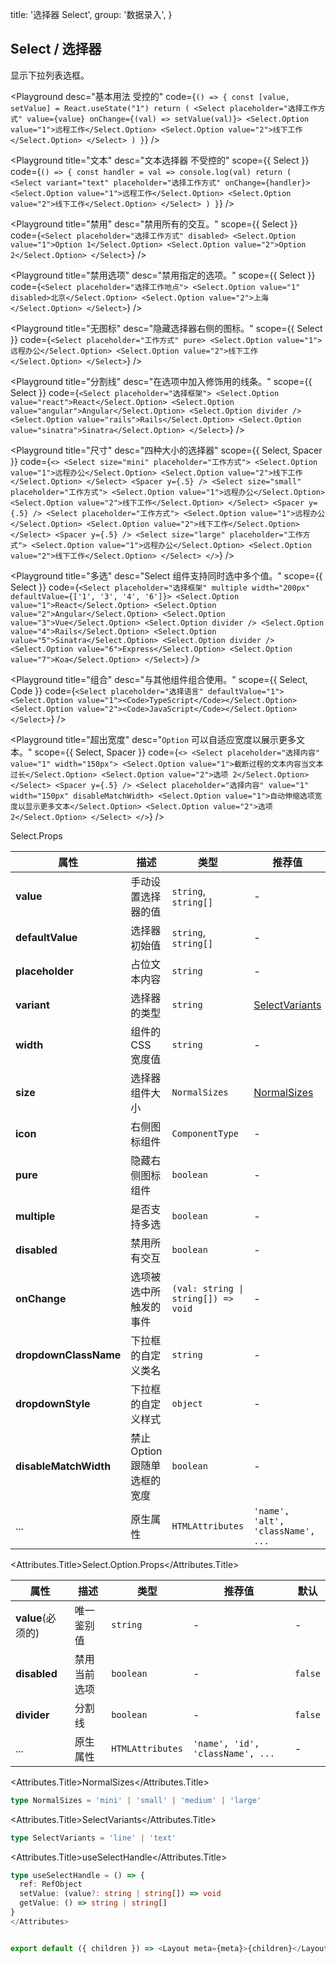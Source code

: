 
  title: '选择器 Select',
  group: '数据录入',
}

## Select / 选择器

显示下拉列表选框。

<Playground
  desc="基本用法 受控的"
  code={`
() => {
   const [value, setValue] = React.useState("1")
  return (
    <Select placeholder="选择工作方式" value={value} onChange={(val) => setValue(val)}>
      <Select.Option value="1">远程工作</Select.Option>
      <Select.Option value="2">线下工作</Select.Option>
    </Select>
  )
}
`}
/>

<Playground
  title="文本"
  desc="文本选择器 不受控的"
  scope={{ Select }}
  code={`
() => {
  const handler = val => console.log(val)
  return (
    <Select variant="text" placeholder="选择工作方式" onChange={handler}>
      <Select.Option value="1">远程工作</Select.Option>
      <Select.Option value="2">线下工作</Select.Option>
    </Select>
  )
}
`}
/>

<Playground
  title="禁用"
  desc="禁用所有的交互。"
  scope={{ Select }}
  code={`
<Select placeholder="选择工作方式" disabled>
  <Select.Option value="1">Option 1</Select.Option>
  <Select.Option value="2">Option 2</Select.Option>
</Select>
`}
/>

<Playground
  title="禁用选项"
  desc="禁用指定的选项。"
  scope={{ Select }}
  code={`
<Select placeholder="选择工作地点">
  <Select.Option value="1" disabled>北京</Select.Option>
  <Select.Option value="2">上海</Select.Option>
</Select>
`}
/>

<Playground
  title="无图标"
  desc="隐藏选择器右侧的图标。"
  scope={{ Select }}
  code={`
<Select placeholder="工作方式" pure>
  <Select.Option value="1">远程办公</Select.Option>
  <Select.Option value="2">线下工作</Select.Option>
</Select>
`}
/>

<Playground
  title="分割线"
  desc="在选项中加入修饰用的线条。"
  scope={{ Select }}
  code={`
<Select placeholder="选择框架">
  <Select.Option value="react">React</Select.Option>
  <Select.Option value="angular">Angular</Select.Option>
  <Select.Option divider />
  <Select.Option value="rails">Rails</Select.Option>
  <Select.Option value="sinatra">Sinatra</Select.Option>
</Select>
`}
/>

<Playground
  title="尺寸"
  desc="四种大小的选择器"
  scope={{ Select, Spacer }}
  code={`
<>
  <Select size="mini" placeholder="工作方式">
    <Select.Option value="1">远程办公</Select.Option>
    <Select.Option value="2">线下工作</Select.Option>
  </Select>
  <Spacer y={.5} />
  <Select size="small" placeholder="工作方式">
    <Select.Option value="1">远程办公</Select.Option>
    <Select.Option value="2">线下工作</Select.Option>
  </Select>
  <Spacer y={.5} />
  <Select placeholder="工作方式">
    <Select.Option value="1">远程办公</Select.Option>
    <Select.Option value="2">线下工作</Select.Option>
  </Select>
  <Spacer y={.5} />
  <Select size="large" placeholder="工作方式">
    <Select.Option value="1">远程办公</Select.Option>
    <Select.Option value="2">线下工作</Select.Option>
  </Select>
</>
`}
/>


<Playground
  title="多选"
  desc="Select 组件支持同时选中多个值。"
  scope={{ Select }}
  code={`
<Select placeholder="选择框架" multiple width="200px" defaultValue={['1', '3', '4', '6']}>
  <Select.Option value="1">React</Select.Option>
  <Select.Option value="2">Angular</Select.Option>
  <Select.Option value="3">Vue</Select.Option>
  <Select.Option divider />
  <Select.Option value="4">Rails</Select.Option>
  <Select.Option value="5">Sinatra</Select.Option>
  <Select.Option divider />
  <Select.Option value="6">Express</Select.Option>
  <Select.Option value="7">Koa</Select.Option>
</Select>
`}
/>

<Playground
  title="组合"
  desc="与其他组件组合使用。"
  scope={{ Select, Code }}
  code={`
<Select placeholder="选择语言" defaultValue="1">
  <Select.Option value="1"><Code>TypeScript</Code></Select.Option>
  <Select.Option value="2"><Code>JavaScript</Code></Select.Option>
</Select>
`}
/>

<Playground
  title="超出宽度"
  desc="`Option` 可以自适应宽度以展示更多文本。"
  scope={{ Select, Spacer }}
  code={`
<>
  <Select placeholder="选择内容" value="1" width="150px">
    <Select.Option value="1">截断过程的文本内容当文本过长</Select.Option>
    <Select.Option value="2">选项 2</Select.Option>
  </Select>
  <Spacer y={.5} />
  <Select placeholder="选择内容" value="1" width="150px" disableMatchWidth>
    <Select.Option value="1">自动伸缩选项宽度以显示更多文本</Select.Option>
    <Select.Option value="2">选项 2</Select.Option>
  </Select>
</>
`}
/>

<Attributes edit="/pages/zh-cn/components/select.mdx">
<Attributes.Title>Select.Props</Attributes.Title>

| 属性                  | 描述                         | 类型                                                | 推荐值                            | 默认            |
| --------------------- | ---------------------------- | --------------------------------------------------- | --------------------------------- | --------------- |
| **value**             | 手动设置选择器的值              | `string`, `string[]`                                | -                                 | -               |
| **defaultValue**      | 选择器初始值                   | `string`, `string[]`                                | -                                 | -               |
| **placeholder**       | 占位文本内容                   | `string`                                            | -                                 | -               |
| **variant**           | 选择器的类型                   | `string`                                            | [SelectVariants](#selectvariants) | `line`          |
| **width**             | 组件的 CSS 宽度值              | `string`                                            | -                                 | `initial`       |
| **size**              | 选择器组件大小                 | `NormalSizes`                                       | [NormalSizes](#normalsizes)       | `medium`        |
| **icon**              | 右侧图标组件                   | `ComponentType`                                     | -                                 | `SVG Component` |
| **pure**              | 隐藏右侧图标组件                | `boolean`                                           | -                                 | `false`         |
| **multiple**          | 是否支持多选                   | `boolean`                                           | -                                 | `false`         |
| **disabled**          | 禁用所有交互                   | `boolean`                                           | -                                 | `false`         |
| **onChange**          | 选项被选中所触发的事件           | <Code>(val: string &#124; string[]) => void </Code> | -                                 | -               |
| **dropdownClassName** | 下拉框的自定义类名              | `string`                                            | -                                 | -               |
| **dropdownStyle**     | 下拉框的自定义样式              | `object`                                            | -                                 | -               |
| **disableMatchWidth** | 禁止 Option 跟随单选框的宽度    | `boolean`                                           | -                                 | `false`         |
| ...                   | 原生属性                      | `HTMLAttributes`                                    | `'name', 'alt', 'className', ...` | -               |

<Attributes.Title>Select.Option.Props</Attributes.Title>

| 属性               | 描述          | 类型              | 推荐值                            | 默认     |
| ----------------- | ------------- | ---------------- | -------------------------------- | ------- |
| **value**(必须的)  | 唯一鉴别值      | `string`         | -                                | -       |
| **disabled**      | 禁用当前选项    | `boolean`        | -                                | `false` |
| **divider**       | 分割线         | `boolean`        | -                                | `false` |
| ...               | 原生属性       | `HTMLAttributes` | `'name', 'id', 'className', ...` | -       |

<Attributes.Title>NormalSizes</Attributes.Title>

```ts
type NormalSizes = 'mini' | 'small' | 'medium' | 'large'
```


<Attributes.Title>SelectVariants</Attributes.Title>

```ts
type SelectVariants = 'line' | 'text'
```

</Attributes>

<Attributes.Title>useSelectHandle</Attributes.Title>
```ts
type useSelectHandle = () => {
  ref: RefObject
  setValue: (value?: string | string[]) => void
  getValue: () => string | string[]
}
</Attributes>


export default ({ children }) => <Layout meta={meta}>{children}</Layout>
